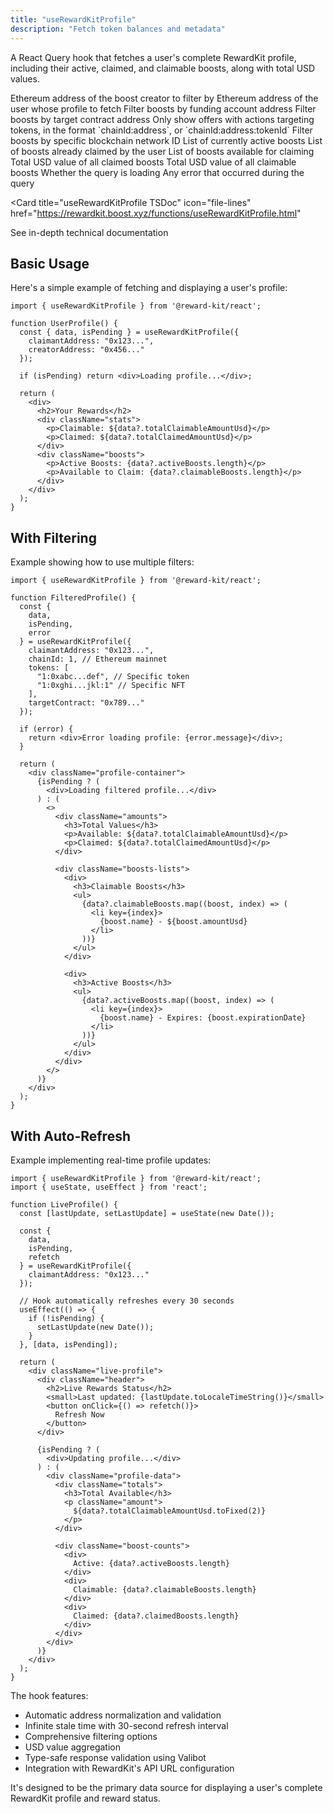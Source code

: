 ```yaml
---
title: "useRewardKitProfile"
description: "Fetch token balances and metadata"
---
```



<RewardKitDisclaimer />

A React Query hook that fetches a user's complete RewardKit profile, including their active, claimed, and claimable boosts, along with total USD values.

<ParamField body="params" type="object">
  <Expandable title="properties">
    <ParamField path="creatorAddress" type="Address">
      Ethereum address of the boost creator to filter by
    </ParamField>
    <ParamField path="claimantAddress" type="Address">
      Ethereum address of the user whose profile to fetch
    </ParamField>
    <ParamField path="budgetAccount" type="Address">
      Filter boosts by funding account address
    </ParamField>
    <ParamField path="targetContract" type="Address">
      Filter boosts by target contract address
    </ParamField>
    <ParamField path="tokens" type="Array<(`${chainId}:${Address}` | `${chainId}:${Address}:${tokenId}`)>">
      Only show offers with actions targeting tokens, in the format `chainId:address`, or `chainId:address:tokenId`
    </ParamField>
    <ParamField path="chainId" type="number">
      Filter boosts by specific blockchain network ID
    </ParamField>
  </Expandable>
</ParamField>

<ResponseField name="Return Value" type="UseQueryResult<RewardKitProfileResponse>">
  <Expandable title="properties">
    <ResponseField name="data" type="object">
      <Expandable title="properties">
        <ResponseField name="activeBoosts" type="array">
          List of currently active boosts
        </ResponseField>
        <ResponseField name="claimedBoosts" type="array">
          List of boosts already claimed by the user
        </ResponseField>
        <ResponseField name="claimableBoosts" type="array">
          List of boosts available for claiming
        </ResponseField>
        <ResponseField name="totalClaimedAmountUsd" type="number">
          Total USD value of all claimed boosts
        </ResponseField>
        <ResponseField name="totalClaimableAmountUsd" type="number">
          Total USD value of all claimable boosts
        </ResponseField>
      </Expandable>
    </ResponseField>
    <ResponseField name="isPending" type="boolean">
      Whether the query is loading
    </ResponseField>
    <ResponseField name="error" type="Error">
      Any error that occurred during the query
    </ResponseField>
  </Expandable>
</ResponseField>

<Card
  title="useRewardKitProfile TSDoc"
  icon="file-lines"
  href="https://rewardkit.boost.xyz/functions/useRewardKitProfile.html"
>
  See in-depth technical documentation
</Card>

## Basic Usage

Here's a simple example of fetching and displaying a user's profile:

```tsx
import { useRewardKitProfile } from '@reward-kit/react';

function UserProfile() {
  const { data, isPending } = useRewardKitProfile({
    claimantAddress: "0x123...",
    creatorAddress: "0x456..."
  });

  if (isPending) return <div>Loading profile...</div>;

  return (
    <div>
      <h2>Your Rewards</h2>
      <div className="stats">
        <p>Claimable: ${data?.totalClaimableAmountUsd}</p>
        <p>Claimed: ${data?.totalClaimedAmountUsd}</p>
      </div>
      <div className="boosts">
        <p>Active Boosts: {data?.activeBoosts.length}</p>
        <p>Available to Claim: {data?.claimableBoosts.length}</p>
      </div>
    </div>
  );
}
```

## With Filtering

Example showing how to use multiple filters:

```tsx
import { useRewardKitProfile } from '@reward-kit/react';

function FilteredProfile() {
  const {
    data,
    isPending,
    error
  } = useRewardKitProfile({
    claimantAddress: "0x123...",
    chainId: 1, // Ethereum mainnet
    tokens: [
      "1:0xabc...def", // Specific token
      "1:0xghi...jkl:1" // Specific NFT
    ],
    targetContract: "0x789..."
  });

  if (error) {
    return <div>Error loading profile: {error.message}</div>;
  }

  return (
    <div className="profile-container">
      {isPending ? (
        <div>Loading filtered profile...</div>
      ) : (
        <>
          <div className="amounts">
            <h3>Total Values</h3>
            <p>Available: ${data?.totalClaimableAmountUsd}</p>
            <p>Claimed: ${data?.totalClaimedAmountUsd}</p>
          </div>

          <div className="boosts-lists">
            <div>
              <h3>Claimable Boosts</h3>
              <ul>
                {data?.claimableBoosts.map((boost, index) => (
                  <li key={index}>
                    {boost.name} - ${boost.amountUsd}
                  </li>
                ))}
              </ul>
            </div>

            <div>
              <h3>Active Boosts</h3>
              <ul>
                {data?.activeBoosts.map((boost, index) => (
                  <li key={index}>
                    {boost.name} - Expires: {boost.expirationDate}
                  </li>
                ))}
              </ul>
            </div>
          </div>
        </>
      )}
    </div>
  );
}
```

## With Auto-Refresh

Example implementing real-time profile updates:

```tsx
import { useRewardKitProfile } from '@reward-kit/react';
import { useState, useEffect } from 'react';

function LiveProfile() {
  const [lastUpdate, setLastUpdate] = useState(new Date());

  const {
    data,
    isPending,
    refetch
  } = useRewardKitProfile({
    claimantAddress: "0x123..."
  });

  // Hook automatically refreshes every 30 seconds
  useEffect(() => {
    if (!isPending) {
      setLastUpdate(new Date());
    }
  }, [data, isPending]);

  return (
    <div className="live-profile">
      <div className="header">
        <h2>Live Rewards Status</h2>
        <small>Last updated: {lastUpdate.toLocaleTimeString()}</small>
        <button onClick={() => refetch()}>
          Refresh Now
        </button>
      </div>

      {isPending ? (
        <div>Updating profile...</div>
      ) : (
        <div className="profile-data">
          <div className="totals">
            <h3>Total Available</h3>
            <p className="amount">
              ${data?.totalClaimableAmountUsd.toFixed(2)}
            </p>
          </div>

          <div className="boost-counts">
            <div>
              Active: {data?.activeBoosts.length}
            </div>
            <div>
              Claimable: {data?.claimableBoosts.length}
            </div>
            <div>
              Claimed: {data?.claimedBoosts.length}
            </div>
          </div>
        </div>
      )}
    </div>
  );
}
```

The hook features:
- Automatic address normalization and validation
- Infinite stale time with 30-second refresh interval
- Comprehensive filtering options
- USD value aggregation
- Type-safe response validation using Valibot
- Integration with RewardKit's API URL configuration

It's designed to be the primary data source for displaying a user's complete RewardKit profile and reward status.
